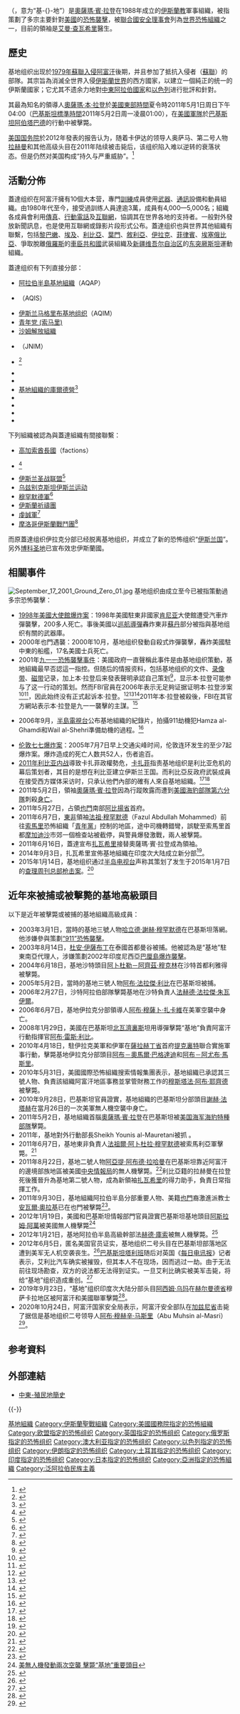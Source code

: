 {{expand language|1=en|page=|time=2019-11-14T07:05:50+00:00}}
{{noteTA
|G1=Military
|G2=People
|1=zh:基地;zh-hans:“基地”;zh-hk:阿爾蓋達;zh-tw:蓋達;zh-sg:卡伊达;
|2=zh-cn:扎瓦希里;zh-hk:查瓦希里;
|3=zh-tw:大公國;zh-hk:酋長國;zh-hans:酋长国;
}}
{{Infobox War Faction
|name=-{zh-hans:“基地”;zh-hk:阿爾蓋達;zh-tw:蓋達組織;zh-sg:卡伊达;}-<br>{{lang|en|Al-Qaeda}}<br/>القاعدة
|war= [[反恐战争|全球反恐战争]]、[[九一一襲擊事件|911恐怖攻擊]]、[[自由哨兵行动|阿富汗戰爭]]、[[叙利亚内战|叙利亚内战]]及[[阿拉伯之冬|阿拉伯之冬]]
|image=[[File:Flag_of_al-Qaeda.svg|border]] 
|caption=
|leaders='''[[奧薩瑪·賓拉登|奧薩瑪·賓拉登]]'''{{KIA}}（1988年－2011年）<br/>'''[[艾曼·扎瓦希里|艾曼·扎瓦希里]]'''（2011年至今）
|clans=
|ideology= [[遜尼派|遜尼派]][[瓦哈比派|瓦哈比派]]<br/>{{le|赛莱菲圣战主义|Salafist jihadism}}<ref name=Moghadam>{{cite book|last=Moghadam|first=Assaf|title=The Globalization of Martyrdom: Al Qaeda, Salafi Jihad, and the Diffusion of Suicide Attacks|url=https://archive.org/details/globalizationofm0000mogh|year=2008|publisher=Johns Hopkins University|isbn=978-0-8018-9055-0|page=[https://archive.org/details/globalizationofm0000mogh/page/48 48]}}</ref><ref name="livsey2005">{{cite web|title=Special Reports – The Salafist Movement: Al Qaeda's New Front|url=http://www.pbs.org/wgbh/pages/frontline/shows/front/special/sala.html|last=Livesey|first=Bruce|work=PBS Frontline|publisher=WGBH educational foundation|date=2005-01-25|accessdate=2011-10-18|archive-url=https://web.archive.org/web/20110927063218/http://www.pbs.org/wgbh/pages/frontline/shows/front/special/sala.html|archive-date=2011-09-27|dead-url=no}}</ref><ref name=Geltzer|2011>{{cite book|last1=Geltzer|first1=Joshua A.|title=US Counter-Terrorism Strategy and al-Qaeda: Signalling and the Terrorist World-View|date=2011|publisher=Routledge|isbn=978-0415664523|page=83|edition=Reprint}}</ref><br>[[赛莱菲|赛莱菲]]主义<br/>[[库特布主义|库特布主义]]<ref>Wright, ''Looming Tower'', 2006, p. 79</ref><br/>[[泛伊斯兰主义|泛伊斯兰主义]]<ref name="spiegel1">{{cite web|url=http://www.spiegel.de/international/0,1518,369448,00.html|title=The Future of Terrorism: What al-Qaida Really Wants|work=Der Spiegel|date=2001-09-11|accessdate=2011-10-18|archive-url=https://web.archive.org/web/20120307084609/http://www.spiegel.de/international/0%2C1518%2C369448%2C00.html|archive-date=2012-03-07|dead-url=yes}}</ref><ref>{{cite news|url=http://my.telegraph.co.uk/riteman/riteway/16309030/al-qaeda-seeks-global-dominance/|title=Al-Qaeda seeks global dominance|location=London|work=The Daily Telegraph|deadurl=yes|access-date=2011-06-18|archive-url=https://web.archive.org/web/20120112142751/http://my.telegraph.co.uk/riteman/riteway/16309030/al-qaeda-seeks-global-dominance/|archive-date=2012-01-12}}</ref><ref>{{cite web|url=http://www.thepolitic.com/archives/2005/07/27/jihadists-want-global-caliphate/|title=Jihadists Want Global Caliphate|publisher=ThePolitic.com|date=2005-07-27|accessdate=2011-10-18|archive-url=https://web.archive.org/web/20110930020925/http://www.thepolitic.com/archives/2005/07/27/jihadists-want-global-caliphate/|archive-date=2011-09-30|dead-url=yes}}</ref><ref>{{cite web|author=Pike, John|url=http://www.globalsecurity.org/military/world/para/al-qaida.htm|title=Al-Qaida|publisher=Globalsecurity.org|accessdate=2011-10-18|archive-url=https://web.archive.org/web/20111016025528/http://www.globalsecurity.org/military/world/para/al-qaida.htm|archive-date=2011-10-16|dead-url=no}}</ref><ref>{{cite news|url=http://www.guardian.co.uk/world/2004/mar/21/alqaida.terrorism|location=London|work=The Guardian|first=Jason|last=Burke|title=What exactly does al-Qaeda want?|date=2004-03-21|access-date=2015-01-26|archive-url=https://web.archive.org/web/20130706043248/http://www.guardian.co.uk/world/2004/mar/21/alqaida.terrorism|archive-date=2013-07-06|dead-url=no}}</ref>
|active=1988年—
|headquarters=
|area=全球
* 主要位于中东
|strength='''阿富汗：'''50人—100人<ref>{{cite web |author=Bill Roggio |url=http://www.longwarjournal.org/threat-matrix/archives/2011/04/how_many_al_qaeda_operatives_a.php |title=How many al Qaeda operatives are now left in Afghanistan? - Threat Matrix |publisher=Longwarjournal.org |date=April 2011-04-26 |accessdate=2014-04-10 |archive-url=https://web.archive.org/web/20140706151045/http://www.longwarjournal.org/threat-matrix/archives/2011/04/how_many_al_qaeda_operatives_a.php |archive-date=2014-07-06 |dead-url=yes }}</ref><ref>{{cite news |url=http://www.huffingtonpost.com/2012/10/21/al-qaeda-afghanistan-comeback_n_1997994.html |title=Al Qaeda In Afghanistan Is Attempting A Comeback |work=The Huffington Post |date=2012-10-21 |accessdate=2014-04-10 |archive-url=https://web.archive.org/web/20121023084738/http://www.huffingtonpost.com/2012/10/21/al-qaeda-afghanistan-comeback_n_1997994.html |archive-date=2012-10-23 |dead-url=no }}</ref><br>
'''巴基斯坦：'''300人—3,000人<ref>{{cite web |url=http://www.telegraph.co.uk/news/worldnews/al-qaeda/10893889/Al-Qaeda-map-Isis-Boko-Haram-and-other-affiliates-strongholds-across-Africa-and-Asia.html |title=Al-Qaeda map: Isis, Boko Haram and other affiliates' strongholds across Africa and Asia |date=June 2014-06-12 |accessdate=2014-08-29 |archive-url=https://web.archive.org/web/20150504001725/http://www.telegraph.co.uk/news/worldnews/al-qaeda/10893889/Al-Qaeda-map-Isis-Boko-Haram-and-other-affiliates-strongholds-across-Africa-and-Asia.html |archive-date=2015-05-04 |dead-url=no }}</ref><br>
'''[[伊斯兰马格里布基地组织|马格里布]]：'''300人—800人<ref name="The Washington Times">{{cite web|url=http://communities.washingtontimes.com/neighborhood/simply-world/2013/sep/8/terrorist-deck-cards-hearts/|title=The game of terror: Al-Shabaab and Taliban are Hearts|work=The Washington Times|date=2013-09-08|accessdate=2014-08-18|archive-url=https://web.archive.org/web/20140727124318/http://communities.washingtontimes.com/neighborhood/simply-world/2013/sep/8/terrorist-deck-cards-hearts/|archive-date=2014-07-27|dead-url=no}}</ref><br>
'''[[基地组织阿拉伯半岛分支|阿拉伯半岛]]：'''1,000人<ref name="telegraph.co.uk">{{cite web |url=http://www.telegraph.co.uk/news/worldnews/al-qaeda/10893889/Al-Qaeda-map-Isis-Boko-Haram-and-other-affiliates-strongholds-across-Africa-and-Asia.html |title=Al-Qaeda map: Isis, Boko Haram and other affiliates' strongholds across Africa and Asia |date=2014-06-12 |accessdate=2014-08-29 |archive-url=https://web.archive.org/web/20150504001725/http://www.telegraph.co.uk/news/worldnews/al-qaeda/10893889/Al-Qaeda-map-Isis-Boko-Haram-and-other-affiliates-strongholds-across-Africa-and-Asia.html |archive-date=2015-05-04 |dead-url=no }}</ref><br>
'''{{le|基地组织印度次大陆分部|al-Qaeda in the Indian Subcontinent|印度}}：'''300人<ref name="The Sunday Guardian">{{cite news|url=http://www.sunday-guardian.com/news/al-qaeda-finds-base-in-india-modi-is-on-its-radar|title=Al Qaeda finds base in India, Modi is on its radar|work=The Sunday Guardian|date=2014-03-29|accessdate=2014-06-05|archive-url=https://web.archive.org/web/20140606222723/http://www.sunday-guardian.com/news/al-qaeda-finds-base-in-india-modi-is-on-its-radar|archive-date=2014-06-06|dead-url=no}}</ref><br>
'''[[青年党_(索马里)|索马里]]：'''5,000人—7,000人<ref name="archive">[http://www.dailystar.com.lb/News/Middle-East/2014/Sep-08/269897-al-shababs-new-leader-possible-ghost-figurehead.ashx "Estimated to number 5,000 to 7,000 fighters"] {{WebCite|url=https://www.webcitation.org/6SQBj71yp?url=http://www.dailystar.com.lb/News/Middle-East/2014/Sep-08/269897-al-shababs-new-leader-possible-ghost-figurehead.ashx |date=20140907234312 |dateformat=iso }}, Daily Star, 2014-09-08 ()</ref><br>
'''[[努斯拉陣線|叙利亚]]：'''5,115人—6,115人<ref name="Jenkins 2014">{{Cite report|last=Jenkins|first=Brian Michael|authorlink=Brian Michael Jenkins|year=2014|title=The Dynamics of Syria's Civil War|url=http://www.rand.org/content/dam/rand/pubs/perspectives/PE100/PE115/RAND_PE115.pdf|publisher=RAND Corporation|access-date=2015-01-26|archive-url=https://web.archive.org/web/20141019155038/http://www.rand.org/content/dam/rand/pubs/perspectives/PE100/PE115/RAND_PE115.pdf|archive-date=2014-10-19|dead-url=no|date=}}</ref><ref>{{cite news|last1=Idiz|first1=Semih|title=Why is Jabhat al-Nusra no longer useful to Turkey?|url=http://www.al-monitor.com/pulse/originals/2014/06/idiz-turkey-syria-opposition-nusra-terrorist-unsc-erdogan.html|work=Al-Monitor|date=2014-06-10|access-date=2016-04-10|archive-url=https://archive.is/20140611032014/http://www.al-monitor.com/pulse/originals/2014/06/idiz-turkey-syria-opposition-nusra-terrorist-unsc-erdogan.html|archive-date=2014-06-11|dead-url=yes}}</ref><ref name=abc>{{cite web|url=http://kneb.com/abc_world/gen-dempsey-claims-airstrikes-in-syria-that-targeted-khorasan-group-disrupted-plots-against-us-abcid35051725/|title=Airstrikes in Syria That Targeted Khorasan Group Disrupted Plots Against US, Gen. Dempsey Says|date=2014-10-07|work=ABC News|accessdate=2014-10-10|archive-url=https://web.archive.org/web/20141009184718/http://kneb.com/abc_world/gen-dempsey-claims-airstrikes-in-syria-that-targeted-khorasan-group-disrupted-plots-against-us-abcid35051725/|archive-date=2014-10-09|dead-url=yes}}</ref><ref name="al-Qaeda groups in Syria unite">{{cite web|url=http://news.yahoo.com/ap-sources-al-qaida-reach-accord-syria-190921017.html|title=AP sources: IS, al-Qaida reach accord in Syria|date=2014-11-13|accessdate=2014-11-13|archive-url=https://web.archive.org/web/20141116155833/http://news.yahoo.com/ap-sources-al-qaida-reach-accord-syria-190921017.html|archive-date=2014-11-16|dead-url=no}}</ref>
|previous=
|allies = 
'''國家盟友'''
* {{flag|Islamic Emirate of Afghanistan}}<hr>
''據稱但未經證實''
* {{flag|Iran}} <ref>{{Cite news|url=https://www.reuters.com/article/us-usa-iran-alqaeda-idUSKCN1LN2LE|title=Study questions Iran-al Qaeda ties, despite U.S. allegations|publisher=Reuters|date=September 7, 2018|via=www.reuters.com|accessdate=2021-08-04|archive-date=2021-08-15|archive-url=https://web.archive.org/web/20210815073228/https://www.reuters.com/article/us-usa-iran-alqaeda-idUSKCN1LN2LE}}</ref><ref>{{Cite web|url=https://www.treasury.gov/press-center/press-releases/pages/hp1360.aspx|title=Treasury Targets Al Qaida Operatives in Iran|website=treasury.gov|access-date=2021-08-04|archive-date=2021-04-29|archive-url=https://web.archive.org/web/20210429092946/https://www.treasury.gov/press-center/press-releases/Pages/hp1360.aspx}}</ref>
* {{flag|Pakistan}} <ref>{{Cite news|url=https://www.nytimes.com/2014/03/23/magazine/what-pakistan-knew-about-bin-laden.html?_r=1|title=What Pakistan Knew About Bin Laden|newspaper=The New York Times|date=March 19, 2014|last1=Gall|first1=Carlotta|accessdate=2021-08-04|archive-date=2021-08-13|archive-url=https://web.archive.org/web/20210813143216/https://www.nytimes.com/2014/03/23/magazine/what-pakistan-knew-about-bin-laden.html?_r=1}}</ref>
* {{flag|Qatar}} <ref>{{cite news|url=https://www.haaretz.com/middle-east-news/1.795628|title=Fact Check: Is Qatar Supporting Terrorism? A Look at Its Ties to Iran, ISIS and the Muslim Brotherhood|last1=Haaretz|first2=The Associated|last2=Press|date=July 11, 2017|newspaper=Haaretz|accessdate=2021-08-04|archive-date=2018-01-14|archive-url=https://web.archive.org/web/20180114135452/https://www.haaretz.com/middle-east-news/1.795628}}</ref>
* {{flag|Saudi Arabia}} <ref name="WT">{{cite news|last1=Thomas|first1=Carls|title=The Saudis channel the mafia: Fears of Saudi retaliation deter truth about 9/11|url=http://www.washingtontimes.com/news/2016/apr/18/cal-thomas-fears-of-saudi-retaliation-deter-truth-/|access-date=April 28, 2016|work=The Washington Times|archive-date=2016-04-28|archive-url=https://web.archive.org/web/20160428151621/http://www.washingtontimes.com/news/2016/apr/18/cal-thomas-fears-of-saudi-retaliation-deter-truth-/}}</ref>
'''非國家盟友'''
* {{flagicon image|Flag of Taliban.svg}} [[塔利班|塔利班]]
* {{flagicon image|Flag of Tehrik-i-Taliban.svg}} [[巴基斯坦塔利班运动|巴基斯坦塔利班运动]]
* {{flagicon image|Flag of Jihad.svg}} [[乌兹别克斯坦伊斯兰运动|乌兹别克斯坦伊斯兰运动]]
* {{flagicon image|Flag of Jihad.svg}} [[东突厥斯坦伊斯兰运动|东突厥斯坦伊斯兰运动]]
* {{noflag|{{le|真主旅|Jundallah (Pakistan)}}}}
* {{flagicon image|Flag of Lashkar-e-Taiba.svg}} [[虔诚军|虔诚军]]
* {{flagicon image|Jaishi-e-Mohammed.svg}} [[穆罕默德军|穆罕默德军]]
* {{flagicon image|Flag of Jihad.svg}} [[回教祈祷团|伊斯兰祈祷团]]
* {{flagicon image|Flag of Jihad.svg}} <s>[[博科圣地|博科圣地]]</s>（已於2015年宣布效忠[[伊斯蘭國|伊斯蘭國]]<ref name="Boko">{{cite web|title=Boko Haram voices support for ISIS' Baghdadi|url=http://english.alarabiya.net/en/News/africa/2014/07/13/Boko-Haram-voices-support-for-ISIS-Baghdadi.html|publisher=Al Arabiya|date=2014-07-13|accessdate=2015-02-04|archive-url=https://web.archive.org/web/20150128234241/http://english.alarabiya.net/en/News/africa/2014/07/13/Boko-Haram-voices-support-for-ISIS-Baghdadi.html|archive-date=2015-01-28|dead-url=no}}</ref>）
* {{flagicon image|Flag of Jihad.svg}} <s>[[阿布沙耶夫|阿布沙耶夫]]</s>（已於2016年宣布效忠[[伊斯蘭國|伊斯蘭國]]）
* {{flagicon image|Flag of Caucasian Emirate.svg}} [[高加索酋长国|高加索酋长国]]
* {{flagicon image|Flag of Turkistan Islamic Party.svg}} [[突厥斯坦伊斯兰党|突厥斯坦伊斯兰党]]
|opponents=
{{flagdeco|United Nations}} [[联合国安全理事会|联合国安全理事会]]<ref name=UNSC-WORK-RELATED-TO-RESOLUTION-1267>{{cite web|title=Security Council Resolutions Related to the Work of the Committee Established Pursuant to Resolution 1267 (1999) Concerning Al-Qaida and the Taliban and Associated Individuals and Entities|publisher=United Nations Security Council|url=http://www.un.org/Docs/sc/committees/1267/1267ResEng.htm|accessdate=2007-01-09|archiveurl=https://web.archive.org/web/20070112115326/http://www.un.org/Docs/sc/committees/1267/1267ResEng.htm|archivedate=2007-01-12|deadurl=no}}</ref><br>
{{flag|NATO}}<br>
*{{flag|United States}}<ref name="US">{{cite web|url=http://www.state.gov/s/ct/rls/fs/37191.htm|title=Foreign Terrorist Organizations (FTOs)|accessdate=2006-07-03|author=United States Department of State|archiveurl=https://web.archive.org/web/20060628111524/http://www.state.gov/s/ct/rls/fs/37191.htm|archivedate=2006-06-28|dead-url=no}}</ref>
*{{flag|United Kingdom}}<ref name="UK">{{cite web|url=https://www.gov.uk/government/uploads/system/uploads/attachment_data/file/324603/20140627-List_of_Proscribed_organisations_WEBSITE_final.pdf|title=Proscribed terrorist groups|accessdate=2006-07-03|author=United Kingdom Home Office|archiveurl=https://web.archive.org/web/20060630031633/http://www.homeoffice.gov.uk/security/terrorism-and-the-law/terrorism-act/proscribed-groups|archivedate=2006-06-30|deadurl=no}}</ref>
*{{flag|Australia}}<ref name="Australia">{{cite web|url=http://www.nationalsecurity.gov.au/agd/www/nationalsecurity.nsf/AllDocs/95FB057CA3DECF30CA256FAB001F7FBD?OpenDocument|title=Listing of Terrorist Organisations|accessdate=2006-07-03|author=Australian Government|archive-url=https://web.archive.org/web/20140204040731/http://www.nationalsecurity.gov.au/agd/www/nationalsecurity.nsf/AllDocs/95FB057CA3DECF30CA256FAB001F7FBD?OpenDocument|archive-date=2014-02-04|dead-url=yes}}</ref>
*{{flag|Canada}}
*{{flag|France}}<ref name="fr-report">{{cite web|url=http://lesrapports.ladocumentationfrancaise.fr/cgi-bin/brp/telestats.cgi?brp_ref=064000275&brp_file=0000.pdf|title=La France face au terrorisme|publisher=Secrétariat général de la défense nationale (France)|language=fr|accessdate=2009-08-06|archive-url=https://web.archive.org/web/20110807105500/http://lesrapports.ladocumentationfrancaise.fr/BRP/064000275/0000.pdf|archive-date=2011-08-07|dead-url=yes}}</ref>
*{{flag|Netherlands}}<ref name="Netherlands">{{cite web|url=http://ftp.fas.org/irp/world/netherlands/aivd2004-eng.pdf|title=Annual Report 2004|accessdate=2007-06-11|author=[[General_Intelligence_and_Security_Service|General Intelligence and Security Service]]|format=PDF|archiveurl=https://web.archive.org/web/20070614032136/http://ftp.fas.org/irp/world/netherlands/aivd2004-eng.pdf|archivedate=2007-06-14|deadurl=yes}}</ref>
*{{flag|Turkey}}<ref name="Emniyet">{{cite web|url=http://www.egm.gov.tr/temuh/terorgrup1.html|title="Türkiye'de halen faaliyetlerine devam eden başlıca terör örgütleri listesi" (Emniyet Genel Müdürlügü)|publisher=Egm.gov.tr|accessdate=2010-03-22|archive-url=https://www.webcitation.org/61qNUjn5v?url=http://www.egm.gov.tr/temuh/terorgrup1.html|archive-date=2011-09-20|dead-url=yes}}</ref>
'''{{flag|European Union}}成员国''' <ref name="EU">{{cite web|url=http://eur-lex.europa.eu/LexUriServ/site/en/com/2004/com2004_0700en01.doc|title=Communication from the Commission to the Council and the European Parliament|author=Commission of the European Communities|date=2004-10-20|accessdate=2007-06-11|format=DOC|archiveurl=https://web.archive.org/web/20070614032134/http://eur-lex.europa.eu/LexUriServ/site/en/com/2004/com2004_0700en01.doc|archivedate=2007-06-14|deadurl=no}}</ref><br><small>（非北约成员）</small>
*{{flag|Ireland}}<ref name="Department of Justice Ireland">{{cite web|title=Criminal Justice (Terrorist Offences) Act 2005|url=http://www.irishstatutebook.ie/2005/en/act/pub/0002/|work=2005|publisher=Department of Justice Ireland|accessdate=2014-05-26|archive-url=https://web.archive.org/web/20140527215313/http://www.irishstatutebook.ie/2005/en/act/pub/0002/|archive-date=2014-05-27|dead-url=yes}}</ref>
*{{flag|Sweden}}<ref name="Ministry for Foreign Affairs Sweden">{{cite web|url=http://www.sweden.gov.se/content/1/c6/06/12/67/01b99143.pdf|title=Radical Islamist Movements in the Middle East|author=Ministry for Foreign Affairs Sweden|date=2006-03|accessdate=2007-06-11|format=PDF|archiveurl=https://web.archive.org/web/20070614032136/http://www.sweden.gov.se/content/1/c6/06/12/67/01b99143.pdf|archivedate=2007-06-14|deadurl=yes}}</ref>
'''非北约'''<br><small>（与基地组织及其关联组织直接交战）</small>
*{{flag|Afghanistan|2013|name=阿富汗伊斯蘭共和國}}[[看守政府|看守政府]]<ref name="Bill Roggio">{{cite web|author=Bill Roggio|url=http://www.longwarjournal.org/threat-matrix/archives/2011/09/how_many_al_qaeda_fighters_are.php|title=How many al Qaeda fighters are in Afghanistan again? – Threat Matrix|publisher=Longwarjournal.org|date=2011-09-04|accessdate=2014-08-18|archive-url=https://web.archive.org/web/20140815081452/http://www.longwarjournal.org/threat-matrix/archives/2011/09/how_many_al_qaeda_fighters_are.php|archive-date=2014-08-15|dead-url=no}}</ref>
*{{flag|Pakistan}}<ref name="The Sunday Guardian"/>
*{{flag|India}}<ref name="The Hindu : Centre bans Al-Qaeda">{{cite web|url=http://www.hinduonnet.com/2002/04/09/stories/2002040903651100.htm|title=The Hindu : Centre bans Al-Qaeda|publisher=Hinduonnet.com|date=2002-04-09|accessdate=2010-03-22|archive-url=https://web.archive.org/web/20090427232058/http://www.hinduonnet.com/2002/04/09/stories/2002040903651100.htm|archive-date=2009-04-27|dead-url=yes}}</ref>
*{{flag|Algeria}}<ref name="The Washington Times"/>
*{{flag|Syria}}<ref name="Jenkins 2014"/>
*{{Flag|Saudi Arabia}}<ref>{{citation|url=http://www.nytimes.com/2009/08/29/world/middleeast/29saudi.html|title=Would-Be Killer Linked to Al Qaeda, Saudis Say|newspaper=The New York Times|date=2009-08-28|first=Michael|last=Slackman|accessdate=2014-08-14|archive-url=https://web.archive.org/web/20150114063433/http://www.nytimes.com/2009/08/29/world/middleeast/29saudi.html|archive-date=2015-01-14|dead-url=no}}</ref>
*{{flag|Yemen}}<ref name="telegraph.co.uk"/>
*{{flag|Mali}}<ref name="The Washington Times"/>
*{{flag|Kenya}}<ref>{{citation|url=http://www.theguardian.com/world/2012/sep/28/kenyan-soldiers-capture-kismayo-somalia|title=Kenyan troops launch beach assault on Somali city of Kismayo|newspaper=The Guardian|date=2012-09-28|first=Clar|last=Chonghaile|accessdate=2015-01-17|archive-url=https://web.archive.org/web/20141226114028/http://www.theguardian.com/world/2012/sep/28/kenyan-soldiers-capture-kismayo-somalia|archive-date=2014-12-26|dead-url=no}}</ref>
*{{flag|Somalia}}<ref name="archive"/>
'''其他反对者：'''
*{{flag|Russia}}<ref name="Russia">{{Cite news|url=http://www.mosnews.com/news/2006/07/28/russiaterrorlist.shtml|archiveurl=https://web.archive.org/web/20061114154904/http://www.mosnews.com/news/2006/07/28/russiaterrorlist.shtml|archivedate=2006-11-14|title=Russia Outlaws 17 Terror Groups; Hamas, Hezbollah Not Included|accessdate=2015-01-26|dead-url=yes}}</ref>
* {{flag|People's Republic of China}}<ref name="uyg1">[http://chinaperspectives.revues.org/648#tocto1n10 "The Chinese regime and the Uyghur dilemma"] {{Wayback|url=http://chinaperspectives.revues.org/648#tocto1n10 |date=20130511024214 }} Summary of {{cite web|url=http://chinaperspectives.revues.org/648|title=The Uyghurs in Xinjiang – The Malaise Grows|last=Castets|first=Rémi|publisher=China Perspectives|accessdate=2012-06-10|archive-url=https://web.archive.org/web/20130511024214/http://chinaperspectives.revues.org/648|archive-date=2013-05-11|dead-url=no}}</ref>
*{{flag|Brazil}}<ref name="Brazil">{{cite web|url=http://congressoemfoco.uol.com.br/opiniao/colunistas/o-brasil-e-o-terrorismo-internacional/|title=O Brasil e o terrorismo internacional|accessdate=2014-02-22|author=Alfredo Sirkis|archive-url=https://web.archive.org/web/20140811105544/http://congressoemfoco.uol.com.br/opiniao/colunistas/o-brasil-e-o-terrorismo-internacional/|archive-date=2014-08-11|dead-url=no}}</ref>
*{{flag|Japan}}<ref name="Japan">{{cite web|url=http://www.mofa.go.jp/policy/other/bluebook/2002/chap1-b.pdf|title=B. Terrorist Attacks in the United States and the Fight Against Terrorism|author=Diplomatic Bluebook|year=2002|accessdate=2007-06-11|format=PDF|archiveurl=https://web.archive.org/web/20070614032134/http://www.mofa.go.jp/policy/other/bluebook/2002/chap1-b.pdf|archivedate=2007-06-14|deadurl=no}}</ref>
*{{flag|South Korea}}<ref name="Korea">{{Cite news|url=http://www.korea.net/news/news/NewsView.asp?serial_no=20070813015&part=102|title=Seoul confirms release of two Korean hostages in Afghanistan|date=2007-08-14|accessdate=2007-09-16|author=Korean Foreign Ministry|archiveurl=https://web.archive.org/web/20071215153000/http://www.korea.net/news/news/NewsView.asp?serial_no=20070813015&part=102|archivedate=2007-12-15|dead-url=no}}</ref>
*{{flag|Philippines}}{{Citation needed|date=2010-11}}
*{{flag|Israel}}<ref name="Israel">{{cite web|url=http://www.mfa.gov.il/MFA/Terrorism-+Obstacle+to+Peace/Terrorism+and+Islamic+Fundamentalism-/Summary+of+indictments+against+Al-Qaeda+terrorists+in+Samaria+21-Mar-2006.htm|title=Summary of indictments against Al-Qaeda terrorists in Samaria|date=2006-03-21|accessdate=2011-05-04|publisher=Israel Ministry of Foreign Affairs|archive-url=https://web.archive.org/web/20170621152347/http://www.mfa.gov.il/MFA/Terrorism-+Obstacle+to+Peace/Terrorism+and+Islamic+Fundamentalism-/Summary+of+indictments+against+Al-Qaeda+terrorists+in+Samaria+21-Mar-2006.htm|archive-date=2017-06-21|dead-url=no}}</ref><ref name="justice.gov.il">{{Cite web |url=http://www.justice.gov.il/NR/rdonlyres/9C960928-70AB-428A-BCCC-2E6091F2BDE3/40880/impa_terror_eng_17012013.doc |title=存档副本 |access-date=2014-08-09 |archive-url=https://web.archive.org/web/20140810135338/http://www.justice.gov.il/NR/rdonlyres/9C960928-70AB-428A-BCCC-2E6091F2BDE3/40880/impa_terror_eng_17012013.doc |archive-date=2014-08-10 |dead-url=yes }}</ref>
'''非主权国家反对者：'''
*{{flagicon image|InfoboxHez.PNG}} [[真主党|真主党]]<ref>{{cite web|last=Mortada|first=Radwan|title=Hezbollah fighters and the "jihadis:" Mad, drugged, homicidal, and hungry|url=http://english.al-akhbar.com/content/hezbollah-fighters-and-jihadis-mad-drugged-homicidal-and-hungry|work=al-Akhbar English|date=2014-05-19|accessdate=2014-06-09|archive-url=https://web.archive.org/web/20140707040428/http://english.al-akhbar.com/content/hezbollah-fighters-and-jihadis-mad-drugged-homicidal-and-hungry|archive-date=2014-07-07|dead-url=yes}}</ref>
*{{flagicon image|Houthis Logo.png}} [[胡塞运动|胡塞运动]]<ref>{{cite web| title =Houthis gain ground against Yemen's al-Qaeda| url =http://www.aljazeera.com/news/middleeast/2014/11/houthis-gain-ground-against-yemen-al-qaeda-20141114142428804955.html| date =2014-11| accessdate =2015-01| archive-url =https://web.archive.org/web/20150208010718/http://www.aljazeera.com/news/middleeast/2014/11/houthis-gain-ground-against-yemen-al-qaeda-20141114142428804955.html| archive-date =2015-02-08| dead-url =no}}</ref>
*{{flagicon|Islamic State of Iraq and the Levant}} [[伊斯蘭國|伊斯蘭國]]<ref>{{cite web| title =The Islamic State vs. al Qaeda| url =http://foreignpolicy.com/2014/09/02/the-islamic-state-vs-al-qaeda/| date =2014-09| accessdate =2015-01| archive-url =https://web.archive.org/web/20150127160832/http://foreignpolicy.com/2014/09/02/the-islamic-state-vs-al-qaeda/| archive-date =2015-01-27| dead-url =no}}</ref>
* {{flagicon image|Flag of Hamas.svg}} [[哈馬斯|哈馬斯]]
* {{flagicon image|Flag of South Yemen.svg}} [[南方運動|南方運動]]
|battles=
'''阿富汗'''<small>（反恐战争前）</small>
*[[阿富汗内战_(1992年－1996年)|阿富汗内战 (1992年－1996年)]]
*[[阿富汗內戰_(1996年－2001年)|阿富汗內戰 (1996年－2001年)]]
'''塔吉克斯坦'''
*[[塔吉克斯坦内战|塔吉克斯坦内战]]
'''车臣'''
*[[第二次车臣战争|第二次车臣战争]]
'''[[反恐战争|反恐战争]]'''<br>

'''也门'''
*{{le|也门基地组织动乱|al-Qaeda insurgency in Yemen}}
'''阿富汗'''<small>（反恐战争后）</small>
*[[阿富汗战争_(2001年)|阿富汗战争]]
*[[自由哨兵行动|自由哨兵行动]]
'''马格里布'''
*{{le|马格里布动乱 (2002年至今)|Insurgency in the Maghreb (2002–present)|马格里布动乱}}
*[[马里北部冲突|马里北部冲突]]
'''伊拉克'''<small>（至2014年1月）</small>
*[[伊拉克战争|伊拉克战争]]
*[[伊拉克内战|伊拉克内战]]
'''巴基斯坦'''
*[[巴基斯坦西北部战争|巴基斯坦西北部战争]]
'''索马里'''
*[[索马里战争_(2006年至2009年)|第一次索马里伊斯兰战争]]
*{{le|索马里战争 (2009年至今)|War in Somalia (2009–present)|第二次索马里伊斯兰战争}}
'''叙利亚'''
*[[叙利亚内战|叙利亚内战]]
*[[對伊斯蘭國的軍事打擊|對伊斯蘭國的軍事打擊]]
}}
{{各地中文名
 | 名詞 = -{zh-tw:蓋達組織;zh-cn:基地组织;zh-hk:阿爾蓋達組織;zh-sg:卡伊达组织;}-
 | 圖像 = <!-- 圖檔名稱（省略File:字頭） -->
 | 說明 = <!-- 圖檔說明，將隨條目語言變種進行字詞轉換 -->
 | 中國 = 基地组织
 | 臺灣 = 蓋達組織<!-- 若不填寫香港一項，則標籤顯示為港臺 -->
 | 香港 = 阿爾蓋達組織、阿蓋達組織<!-- 若不填寫澳門一項，則標籤顯示為港澳 -->
 | 澳門 =
 |新加坡= 卡伊达组织<!-- 若不填寫大馬一項，則標籤顯示為新馬 -->
 | 大馬 =
}}

{{地区用词|cn=基地组织|hk=阿爾蓋達組織|tw=蓋達組織|sg=卡伊达组织}}（{{lang-ar|القاعدة}}，意为“基-{}-地”）是[[奧薩瑪·賓·拉登|奧薩瑪·賓·拉登]]在1988年成立的[[伊斯蘭教|伊斯蘭教]]軍事組織，被指策劃了多宗主要針對[[美國|美國]]的[[恐怖活动|恐怖襲擊]]，被[[聯合國安全理事會|聯合國安全理事會]]列為[[被认定的恐怖组织列表|世界恐怖組織]]之一，目前的領袖是[[艾曼·查瓦希里|艾曼·查瓦希里]]醫生。

== 歷史 ==
基地组织出现於[[1979年阿富汗战争|1979年蘇聯入侵阿富汗]]後期{{來源請求}}，并且参加了抵抗入侵者（[[蘇聯|蘇聯]]）的部隊。其宗旨為消滅全世界入侵[[穆斯林世界|伊斯蘭世界]]的西方國家，以建立一個純正的统一的伊斯蘭國家；它尤其不遗余力地對[[中東|中東]][[阿拉伯國家|阿拉伯國家]]和[[以色列|以色列]]进行批評和針對。

其最為知名的領導人[[奥萨马·本·拉登|奧薩瑪·本·拉登]]於[[北美东部时区|美國東部時間]]夏令時2011年5月1日周日下午04:00（[[巴基斯坦標準時間|巴基斯坦標準時間]]2011年5月2日周一凌晨01:00），在[[美國軍隊|美國軍隊]]於[[巴基斯坦|巴基斯坦]][[阿伯塔巴德|阿伯塔巴德]]的行動中被擊斃。

[[美国国务院|美国国务院]]於2012年發表的报告认为，随着卡伊达的领导人奥萨马、第二号人物[[阿提耶·阿布德·拉赫曼|拉赫曼]]和其他高级头目在2011年陆续被击毙后，该组织陷入难以逆转的衰落状态。但是仍然对美国构成“持久与严重威胁”。<ref>{{cite web |url=http://www.zaobao.com/gj/gj120802_001.shtml |language= |title=美国务院报告：奥萨马被击毙后 卡伊达已走向衰落 |publisher=联合早报 |date=2012-08-02 |accessdate= |archive-url=https://web.archive.org/web/20120802053317/http://www.zaobao.com/gj/gj120802_001.shtml |archive-date=2012-08-02 |dead-url=no }}</ref>

== 活動分佈 ==
蓋達组织在阿富汗擁有10個大本营，專門[[訓練|訓練]]成員使用[[武器|武器]]、[[通訊|通訊]]設備和動員組織。由1980年代至今，接受過訓练人員達逾3萬，成員有4,000—5,000名；組織各成員會利用[[傳真|傳真]]、[[行動電話|行動電話]]及[[互聯網|互聯網]]，協調其在世界各地的支持者。一般對外發放新聞訊息，也是使用互聯網或錄影片段形式公布。蓋達组织也與世界其他組織有聯繫，包括[[黎巴嫩|黎巴嫩]]、[[埃及|埃及]]、[[利比亞|利比亞]]、[[葉門|葉門]]、[[敘利亞|敘利亞]]、[[伊拉克|伊拉克]]、[[菲律賓|菲律賓]]、[[埃塞俄比亞|埃塞俄比亞]]、爭取脫離[[俄羅斯|俄羅斯]]的[[車臣共和國|車臣共和國]]武装組織及[[新疆维吾尔自治区|新疆维吾尔自治区]]的[[东突厥斯坦|东突厥斯坦]]運動組織。

蓋達组织有下列直接分部：
{{Div col|colwidth=20em}}
* [[阿拉伯半島基地組織|阿拉伯半島基地組織]]（AQAP）
* {{link-en|基地组织印度次大陆分部|Al-Qaeda in the Indian Subcontinent}}（AQIS）
* [[伊斯兰马格里布基地组织|伊斯兰马格里布基地组织]]（AQIM）
* [[青年党_(索马里)|青年党 (索马里)]]
* [[沙姆解放組織|沙姆解放組織]]
* {{link-en|伊斯兰后卫|Jama'at Nasr al-Islam wal Muslimin}}（JNIM）
* {{link-en|Al-Qaeda in Bosnia and Herzegovina}}<ref>{{cite journal|url=https://muse.jhu.edu/journals/med/summary/v016/16.4pena.html|title=Al Qaeda: The Balkans Connection|journal=Mediterranean Quarterly|date=November 28, 2005|volume=16|issue=4|pages=65–76|publisher=Project MUSE|accessdate=April 12, 2016|last1=Pena|first1=Charles V.|doi=10.1215/10474552-16-4-65|archive-date=2016-03-04|archive-url=https://web.archive.org/web/20160304220454/https://muse.jhu.edu/journals/med/summary/v016/16.4pena.html|dead-url=no}}</ref>
* {{link-en|伊玛目沙米勒营|Imam Shamil Battalion}}
* {{link-en|Tawhid al-Jihad (Gaza Strip)}}
* [[基地組織的庫爾德營|基地組織的庫爾德營]]<ref>{{cite web|url=https://web.stanford.edu/group/mappingmilitants/cgi-bin/groups/view/395|title=Al Qaeda Kurdish Battalions|first1=Daniel|last1=Cassman|publisher=|accessdate=April 12, 2016|archive-url=https://web.archive.org/web/20160313161800/http://web.stanford.edu/group/mappingmilitants/cgi-bin/groups/view/395|archive-date=2016-03-13|url-status=dead|dead-url=no}}</ref>
* {{link-en|阿卜杜拉·阿扎姆沙希德旅|Abdullah Azzam Brigades}}
* {{link-en|阿布·哈夫斯·马斯里旅|Abu Hafs al-Masri Brigades}}
* {{link-en|美索不达米亚圣战基地组织|Tanzim Qaedat al-Jihad}}
* {{link-en|基地组织西奈半岛分部|Al-Qaeda in the Sinai Peninsula}}
{{div col end}}
下列組織被認為與蓋達組織有間接聯繫：
{{Div col|colwidth=20em}}
* [[高加索酋長國|高加索酋長國]]（factions）
* {{link-en|法塔赫伊斯兰|Fatah al-Islam}}<ref>{{cite news|url=https://www.reuters.com/article/us-usa-lebanon/u-s-designates-fatah-al-islam-terrorist-group-idUSN1334969020070813|date=13 August 2007|title=U.S. designates Fatah al-Islam "terrorist" group|work=Reuters|accessdate=11 August 2019|archive-date=2020-12-16|archive-url=https://web.archive.org/web/20201216225141/https://www.reuters.com/article/us-usa-lebanon/u-s-designates-fatah-al-islam-terrorist-group-idUSN1334969020070813|dead-url=no}}</ref>
* [[伊斯兰圣战联盟|伊斯兰圣战联盟]]<ref>{{cite web|url=https://www.longwarjournal.org/archives/2018/04/islamic-jihad-union-conducts-joint-raid-with-the-taliban.php|last1=Roggio|first1=Bill|last2=Weiss|first2=Caleb|date=10 April 2018|title=Islamic Jihad Union conducts joint raid with the Taliban|website=Long War Journal|accessdate=11 August 2019|archive-date=2020-12-16|archive-url=https://web.archive.org/web/20201216225214/https://www.longwarjournal.org/archives/2018/04/islamic-jihad-union-conducts-joint-raid-with-the-taliban.php|dead-url=no}}</ref>
* [[乌兹别克斯坦伊斯兰运动|乌兹别克斯坦伊斯兰运动]]
* [[穆罕默德軍|穆罕默德軍]]<ref>{{Cite web|url=https://cisac.fsi.stanford.edu/mappingmilitants/profiles/jaish-e-mohammed|title=Jaish-e-Mohammed|date=July 2018|publisher=Center for International Security and Cooperation (CISAC), Stanford University|accessdate=11 August 2019|archive-url=https://web.archive.org/web/20190717001529/https://cisac.fsi.stanford.edu/mappingmilitants/profiles/jaish-e-mohammed|archive-date=2019-07-17|url-status=dead|dead-url=no}}</ref>
* [[伊斯蘭祈禱團|伊斯蘭祈禱團]] {{Citation needed|date=April 2018}}
* [[虔誠軍|虔誠軍]]<ref>{{cite web|url=https://www.longwarjournal.org/archives/2019/07/pakistan-charges-13-lashkar-e-taiba-leaders-under-anti-terrorism-act.php|last1=Roggio|first1=Bill|date=12 July 2019|title=Pakistan charges 13 Lashkar-e-Taiba leaders under Anti-Terrorism Act|website=Long War Journal|accessdate=12 August 2019|archive-date=2020-12-16|archive-url=https://web.archive.org/web/20201216225208/https://www.longwarjournal.org/archives/2019/07/pakistan-charges-13-lashkar-e-taiba-leaders-under-anti-terrorism-act.php|dead-url=no}}</ref>
* [[摩洛哥伊斯蘭戰鬥團|摩洛哥伊斯蘭戰鬥團]]<ref>{{Cite journal|last1=Jesus|first1=Carlos Echeverria|date=March 2009|title=The Current State of the Moroccan Islamic Combatant Group|url=https://ctc.usma.edu/the-current-state-of-the-moroccan-islamic-combatant-group/|journal=CTC Sentinel|volume=2|issue=3|accessdate=12 August 2019|archive-date=2020-12-16|archive-url=https://web.archive.org/web/20201216225208/https://ctc.usma.edu/the-current-state-of-the-moroccan-islamic-combatant-group/|dead-url=no}}</ref>
{{div col end}}

而原蓋達组织伊拉克分部已经脱离基地组织，并成立了新的恐怖组织“[[伊斯兰国|伊斯兰国]]”。另外[[博科圣地|博科圣地]]已宣布效忠伊斯蘭國。

== 相關事件 ==
[[File:September_17_2001_Ground_Zero_01.jpg|thumb]]
基地组织由成立至今已被指策動過多宗恐怖襲擊：

* [[1998年美國大使館爆炸案|1998年美國大使館爆炸案]]：1998年美國駐東非國家[[肯尼亚|肯尼亚]]大使館遭受汽車炸彈襲擊，200多人死亡。事後美國以[[巡航導彈|巡航導彈]]轟炸東非[[苏丹共和国|蘇丹]]部分被指與基地组织有關的武器庫。
* 2000年也門遇襲：2000年10月，基地组织發動自殺式炸彈襲擊，轟炸美國駐中東的船艦，17名美國士兵死亡。
* 2001年[[九一一恐怖襲擊事件|九一一恐怖襲擊事件]]：美國政府一直聲稱此事件是由基地组织策動，基地組織最早否認這一指控。但随后的情报资料，包括基地组织的文件、[[录像带|录像带]]、[[磁带|磁带]]记录，加上本·拉登后来發表聲明承認自己策划<ref>{{cite news|url=http://www.cbc.ca/news/world/bin-laden-claims-responsibility-for-9-11-1.513654|language=en|title=Bin Laden claims responsibility for 9/11|publisher=CBCNEWS|date=2004-10-29|accessdate=2017-05-20|archive-url=https://web.archive.org/web/20170607123146/http://www.cbc.ca/news/world/bin-laden-claims-responsibility-for-9-11-1.513654|archive-date=2017-06-07|dead-url=no}}</ref>，显示本·拉登可能参与了这一行动的策划。然而FBI官員在2006年表示无足夠证据证明本·拉登涉案<ref>{{cite news|url=http://www.thenewamerican.com/usnews/crime/item/7474-why-was-9-11-not-mentioned-on-osama-wanted-poster|language=en|title=Why Was 9/11 Not Mentioned on Osama Wanted Poster?|publisher=The New American|date=2011-05-06|accessdate=2015-12-20|archive-url=https://web.archive.org/web/20151222103314/http://www.thenewamerican.com/usnews/crime/item/7474-why-was-9-11-not-mentioned-on-osama-wanted-poster|archive-date=2015-12-22|dead-url=no}}</ref><ref name="rextomb">{{cite web|url=http://www.historycommons.org/entity.jsp?entity=rex_tomb_1|title=Profile: Rex Tomb|publisher=History Commons|accessdate=2017-06-02|quote=The reason why 9/11 is not mentioned on Osama bin Laden’s Most Wanted page is because the FBI has no hard evidence connecting bin Laden to 9/11.|archive-url=https://web.archive.org/web/20161229020535/http://www.historycommons.org/entity.jsp?entity=rex_tomb_1|archive-date=2016-12-29|dead-url=no}}</ref>，因此始终没有正式起诉本·拉登。<ref name="ibtimes2011">{{cite news|url=http://www.ibtimes.com/osama-bin-laden-never-charged-911-inside-job-likely-210784|title=Osama Bin Laden never charged for 911 - Inside Job likely|publisher=International Business Times|date=2011-05-02|accessdate=2017-06-02|archive-url=https://web.archive.org/web/20170529001402/http://www.ibtimes.com/osama-bin-laden-never-charged-911-inside-job-likely-210784|archive-date=2017-05-29|dead-url=no}}</ref><ref name="wapo2006">{{cite news|url=http://www.washingtonpost.com/wp-dyn/content/article/2006/08/27/AR2006082700687.html|title=Bin Laden, Most Wanted For Embassy Bombings?|publisher=The Washington Post|date=2006-08-28|accessdate=2017-06-02|archive-url=https://web.archive.org/web/20170411135133/http://www.washingtonpost.com/wp-dyn/content/article/2006/08/27/AR2006082700687.html|archive-date=2017-04-11|dead-url=no}}</ref><ref>{{cite web|url=https://www.fbi.gov/wanted/wanted_terrorists/usama-bin-laden|title=Most Wanted Terrorists • USAMA BIN LADEN|publisher=FBI|archiveurl=https://web.archive.org/web/20160526174037/https://www.fbi.gov/wanted/wanted_terrorists/usama-bin-laden|archivedate=2016-05-26|deadurl=yes|accessdate=2015-12-20}}</ref>2011年本·拉登被殺後，FBI在其官方網站表示本·拉登是九一一襲擊的主謀。<ref>{{Cite web |url=https://www.fbi.gov/news/stories/bin-laden-killed |title=Bin Laden Killed — FBI |access-date=2017-06-02 |archive-url=https://web.archive.org/web/20170521054208/https://www.fbi.gov/news/stories/bin-laden-killed |archive-date=2017-05-21 |dead-url=no }}</ref>

* 2006年9月，[[半島電視台|半島電視台]]公布基地組織的紀錄片，拍攝911劫機犯Hamza al-Ghamdi和Wail al-Shehri準備劫機的過程。<ref>{{cite news |url=http://www.cbc.ca/world/story/2006/09/07/al-qaeda-tape.html |title=Bin Laden 9/11 planning video aired |publisher=[[CBC_News|CBC News]] |date=2006-09-07 |archiveurl=https://web.archive.org/web/20071013183902/http://www.cbc.ca/world/story/2006/09/07/al-qaeda-tape.html |archivedate=2007-10-13 |accessdate=2011-09-03 |dead-url=no }}</ref> 

* [[倫敦七七爆炸案|伦敦七七爆炸案]]：2005年7月7日早上交通尖峰时间，伦敦连环发生的至少7起爆炸案。爆炸造成的死亡人数共52人，伤者逾百。
* [[2011年利比亚内战|2011年利比亚内战]]導致卡扎菲政權勢危，[[卡扎菲|卡扎菲]]指责基地组织是利比亚危机的幕后策划者，其目的是想在利比亚建立伊斯兰王国。而利比亞反政府武裝成員在接受西方媒体采访时，只承认他們內部的確有人來自基地組織。<ref name="AQ1">{{cite web | url = http://www.telegraph.co.uk/news/worldnews/africaandindianocean/libya/8407047/Libyan-rebel-commander-admits-his-fighters-have-al-Qaeda-links.html | title = Libyan rebel commander admits his fighters have al-Qaeda links | work = The Telegraph | date = 2011-03-25 | accessdate = 2011-03-28 | archive-url = https://web.archive.org/web/20110327223154/http://www.telegraph.co.uk/news/worldnews/africaandindianocean/libya/8407047/Libyan-rebel-commander-admits-his-fighters-have-al-Qaeda-links.html | archive-date = 2011-03-27 | dead-url = no }}</ref><ref name="AQ2">{{cite web | url = http://news.qq.com/a/20110327/000244.htm | title = 利比亚叛军首领承认招募基地组织武装分子 | work = 腾讯新闻 | date = 2011-03-27 | accessdate = 2011-03-28 | archive-url = https://web.archive.org/web/20160309115906/http://news.qq.com/a/20110327/000244.htm | archive-date = 2016-03-09 | dead-url = no }}</ref>
* 2011年5月2日，領袖[[奧薩瑪·賓·拉登|奧薩瑪·賓·拉登]]因為行蹤敗露而遭到[[美國|美國]][[海豹部隊|海豹部隊]][[美國海軍海豹部隊第六小隊|第六分隊]]刺殺[[奧薩瑪·賓·拉登之死|身亡]]。
* 2011年5月27日，占領[[也門|也門]]南部[[阿比扬省|阿比揚省]]首府。
* 2011年6月7日，[[東非|東非]]領袖[[法祖·穆罕默德|法祖·穆罕默德]]（Fazul Abdullah Mohammed）前往[[索馬里|索馬里]]恐怖組織「[[青年党_(索马里)|青年黨]]」控制的地區，途中司機轉錯彎，誤駛至索馬里首都[[摩加迪沙|摩加迪沙]]市郊一個檢查站被截停，與警員爆發激戰，兩人被擊斃。
* 2011年6月16日，蓋達宣布[[扎瓦希里|扎瓦希里]]接替奧薩瑪·賓·拉登成為領袖。
* 2014年9月3日，扎瓦希里宣佈基地組織在印度次大陆成立新分部<ref>{{cite news |title=“基地”称已经建立印度次大陆分支 |url=http://cpc.people.com.cn/n/2014/0905/c87228-25607235.html |accessdate=2020-10-25 |archive-date=2020-11-10 |archive-url=https://web.archive.org/web/20201110102449/http://cpc.people.com.cn/n/2014/0905/c87228-25607235.html |dead-url=no }}</ref>。
* 2015年1月14日，基地组织通过[[半岛电视台|半岛电视台]]声称其策划了发生于2015年1月7日的[[查理周刊总部枪击案|查理周刊总部枪击案]]。<ref>{{Cite web |url=http://www.cnn.com/2015/01/14/europe/charlie-hebdo-france-attacks/index.html |title=(CNN)Al Qaeda in the Arabian Peninsula claimed responsibility Wednesday for last week's deadly attack at France's Charlie Hebdo satirical newspaper. |access-date=2015-01-14 |archive-url=https://web.archive.org/web/20150114104545/http://www.cnn.com/2015/01/14/europe/charlie-hebdo-france-attacks/index.html |archive-date=2015-01-14 |dead-url=no }}</ref>

== 近年來被捕或被擊斃的基地高級頭目 ==
以下是近年被擊斃或被捕的基地組織高級成員：
* 2003年3月1日，當時的基地三號人物[[哈立德·謝赫·穆罕默德|哈立德·謝赫·穆罕默德]]在巴基斯坦落網。他涉嫌參與策劃[[九一一袭击事件|“911”恐怖襲擊]]。
* 2003年8月14日，[[杜安·伊薩布丁|杜安·伊薩布丁]]在泰國首都曼谷被捕。他被認為是“基地”駐東南亞代理人，涉嫌策劃2002年印度尼西亞[[2002年巴厘島爆炸案|巴厘島爆炸襲擊]]。
* 2004年6月18日，基地沙特頭目[[阿卜杜勒－阿齊茲·穆克林|阿卜杜勒－阿齊茲·穆克林]]在沙特首都利雅得被擊斃。
* 2005年5月2日，當時的基地三號人物[[阿布·法拉傑·利比|阿布·法拉傑·利比]]在巴基斯坦被捕。
* 2006年2月27日，沙特阿拉伯部隊擊斃基地在沙特負責人[[法赫德·法拉傑·朱瓦伊爾|法赫德·法拉傑·朱瓦伊爾]]。
* 2006年6月7日，基地伊拉克分部領導人[[扎卡维|阿布·穆薩卜·扎卡維]]在美軍空襲中身亡。
* 2008年1月29日，美國在巴基斯坦[[北瓦济里斯坦特区|北瓦濟裏斯]]坦用導彈擊斃“基地”負責阿富汗行動指揮官[[阿布·雷斯·利比|阿布·雷斯·利比]]。
* 2010年4月18日，駐伊拉克美軍和伊軍在[[萨拉赫丁省|薩拉赫丁省]]首府[[提克里特|提克裏特]]聯合實施軍事行動，擊斃基地伊拉克分部頭目[[阿布－奧馬爾·巴格達迪|阿布－奧馬爾·巴格達迪]]和[[阿布－阿尤布·馬斯里|阿布－阿尤布·馬斯里]]。
* 2010年5月31日，美國國際恐怖組織搜索情報集團表示，基地組織已承認其三號人物、負責該組織阿富汗地區事務並掌管財務工作的[[穆斯塔法·阿布·耶齊德|穆斯塔法·阿布·耶齊德]]被擊斃。
* 2010年9月28日，巴基斯坦官員證實，基地組織的巴基斯坦分部頭目[[謝赫·法塔赫|謝赫·法塔赫]]在當月26日的一次美軍無人機空襲中身亡。
* 2011年5月2日，基地組織首腦[[奧薩瑪·賓·拉登|奧薩瑪·賓·拉登]]在巴基斯坦被[[美国海军|美国海军]][[海豹特種部隊|海豹特種部隊]]擊斃。
* 2011年，基地對外行動部長Sheikh Younis al-Mauretani被抓 。
* 2011年6月7日，基地東非負責人[[法祖爾·阿卜杜拉·穆罕默德|法祖爾·阿卜杜拉·穆罕默德]]被索馬利亞軍擊斃。<ref>{{Cite web |url=http://paper.wenweipo.com/2011/06/13/GJ1106130016.htm |title=“基地”東非頭目被擊斃 |access-date=2012-05-22 |archive-url=https://web.archive.org/web/20121216044216/http://paper.wenweipo.com/2011/06/13/GJ1106130016.htm |archive-date=2012-12-16 |dead-url=no }}</ref>
* 2011年8月22日，基地二號人物[[阿亞提·阿布德·拉哈曼|阿亞提·阿布德·拉哈曼]]在巴基斯坦靠近阿富汗的邊境部族地區被美國[[中央情報局|中央情報局]]的無人機擊斃。<ref>{{Cite web |url=http://news.ifeng.com/gundong/detail_2011_08/29/8747085_0.shtml |title=美稱無人機擊斃基地老二 京華時報 2011年08月29日 |access-date=2011-08-29 |archive-url=https://web.archive.org/web/20111108134105/http://news.ifeng.com/gundong/detail_2011_08/29/8747085_0.shtml |archive-date=2011-11-08 |dead-url=no }}</ref>利比亞籍的拉赫曼在拉登死後獲晉升為基地第二號人物，成為新領袖[[艾曼·扎瓦希里|扎瓦希里]]的得力助手，負責日常指揮工作。
* 2011年9月30日，基地組織阿拉伯半島分部重要人物、美籍[[也門|也門]]裔激進派教士[[安瓦爾·奧拉基|安瓦爾·奧拉基]]已在也門被擊斃<ref>{{Cite web |url=http://www.chinanews.com/gj/2011/09-30/3366740.shtml |title=美国出生基地重要头目奥拉基遭毙 美曾下达刺杀令 |access-date=2011-10-01 |archive-url=https://web.archive.org/web/20111001115441/http://www.chinanews.com/gj/2011/09-30/3366740.shtml |archive-date=2011-10-01 |dead-url=no }}</ref>。
* 2012年1月19日，美國和巴基斯坦情報部門官員證實巴基斯坦基地頭目[[阿斯拉姆·阿萬|阿斯拉姆·阿萬]]被美國無人機擊斃<ref>[http://world.people.com.cn/BIG5/16936910.html 美無人機發動兩次空襲 擊斃“基地”重要頭目]</ref>
* 2012年1月21日，基地阿拉伯半島高級幹部法[[赫德·庫索|赫德·庫索]]被無人機擊斃。<ref>{{Cite web |url=http://tech.hexun.com.tw/2012-05-10/141265715.html |title=CIA潛伏特工“認領”內褲炸彈襲擊 助美軍擊斃基地分支頭目 |access-date=2012-05-22 |archive-url=https://web.archive.org/web/20150906112954/http://tech.hexun.com.tw/2012-05-10/141265715.html |archive-date=2015-09-06 |dead-url=yes }}</ref>
* 2012年6月5日，匿名美国官员证实，基地组织二号头目{{link-en|阿布·亚哈·艾利比|Abu Yahya al-Libi}}在巴基斯坦部落地区遭到美军无人机空袭丧生。<ref>{{cite web|url=http://www.chinanews.com/gj/2012/06-06/3941159.shtml|title=基地组织二号头目遭美军无人机空袭丧生|publisher=[[中国新闻网|中国新闻网]]|date=2012-06-06|language=zh-hans|access-date=2012-06-06|archive-url=https://web.archive.org/web/20120606082524/http://www.chinanews.com/gj/2012/06-06/3941159.shtml|archive-date=2012-06-06|dead-url=no}}</ref>[[巴基斯坦塔利班|巴基斯坦塔利班]]随后对英国《[[每日电讯报|每日电讯报]]》记者表示，艾利比汽车确实被摧毁，但其本人不在现场，因而逃过一劫。由于无法前往现场勘查，双方的说法都无法得到证实。一旦艾利比确实被美军击毙，将给“基地”组织造成重创。<ref>{{cite web|url=http://world.people.com.cn/GB/57507/18085004.html|title=武装分子称：基地组织二号人物逃过美军打击|publisher=[[人民网|人民网]]|date=2012-06-06|language=zh-hans|access-date=2012-06-06|archive-url=https://web.archive.org/web/20120608072616/http://world.people.com.cn/GB/57507/18085004.html|archive-date=2012-06-08|dead-url=yes}}</ref>
* 2019年9月23日，“基地”组织印度次大陆分部头目[[阿西姆·乌玛|阿西姆·乌玛]]在[[赫尔曼德省|赫尔曼德省]]穆萨卡拉地区被阿富汗和美國聯軍擊斃<ref>{{cite news |title=阿富汗官员证实：“基地”组织南亚头目被击毙 |url=http://www.xinhuanet.com/mil/2019-10/09/c_1210305234.htm |accessdate=2020-10-25 |archive-date=2020-11-10 |archive-url=https://web.archive.org/web/20201110102553/http://www.xinhuanet.com/mil/2019-10/09/c_1210305234.htm |dead-url=no }}</ref>。
* 2020年10月24日，阿富汗国家安全局表示，阿富汗安全部队在[[加兹尼省|加兹尼省]]击毙了据信是基地组织二号领导人[[阿布·穆赫辛·马斯里|阿布·穆赫辛·马斯里]]（Abu Muhsin al-Masri）<ref>{{cite news |title=基地组织领导人被击毙 |url=https://www.voachinese.com/a/al-qaeda-leader-killed-10242020/5634346.html |accessdate=2020-10-25 |archive-date=2020-12-16 |archive-url=https://web.archive.org/web/20201216225409/https://www.voachinese.com/a/al-qaeda-leader-killed-10242020/5634346.html |dead-url=no }}</ref>。


== 参考資料 ==
{{Reflist|2}}

== 外部連結 ==
{{Commonscat|Al-Qaeda}}
{{Portal box|伊斯兰教}}
* [https://sites.google.com/site/historyofcolony/home/middleeast 中東-殖民地簡史] {{Wayback|url=https://sites.google.com/site/historyofcolony/home/middleeast |date=20140820025409 }}

{{-}}
{{Al-Qaeda direct franchises}}

{{Authority control}}
[[Category:基地組織|]]
[[Category:伊斯蘭聖戰組織|Category:伊斯蘭聖戰組織]]
[[Category:美國國務院指定的恐怖組織|Category:美國國務院指定的恐怖組織]]
[[Category:欧盟指定的恐怖组织|Category:欧盟指定的恐怖组织]]
[[Category:英国指定的恐怖组织|Category:英国指定的恐怖组织]]
[[Category:俄罗斯指定的恐怖组织|Category:俄罗斯指定的恐怖组织]]
[[Category:澳大利亚指定的恐怖组织|Category:澳大利亚指定的恐怖组织]]
[[Category:以色列指定的恐怖组织|Category:以色列指定的恐怖组织]]
[[Category:伊朗指定的恐怖组织|Category:伊朗指定的恐怖组织]]
[[Category:土耳其指定的恐怖组织|Category:土耳其指定的恐怖组织]]
[[Category:印度指定的恐怖组织|Category:印度指定的恐怖组织]]
[[Category:日本指定的恐怖组织|Category:日本指定的恐怖组织]]
[[Category:亞洲指定的恐怖組織|Category:亞洲指定的恐怖組織]]
[[Category:泛阿拉伯民族主義|Category:泛阿拉伯民族主義]]